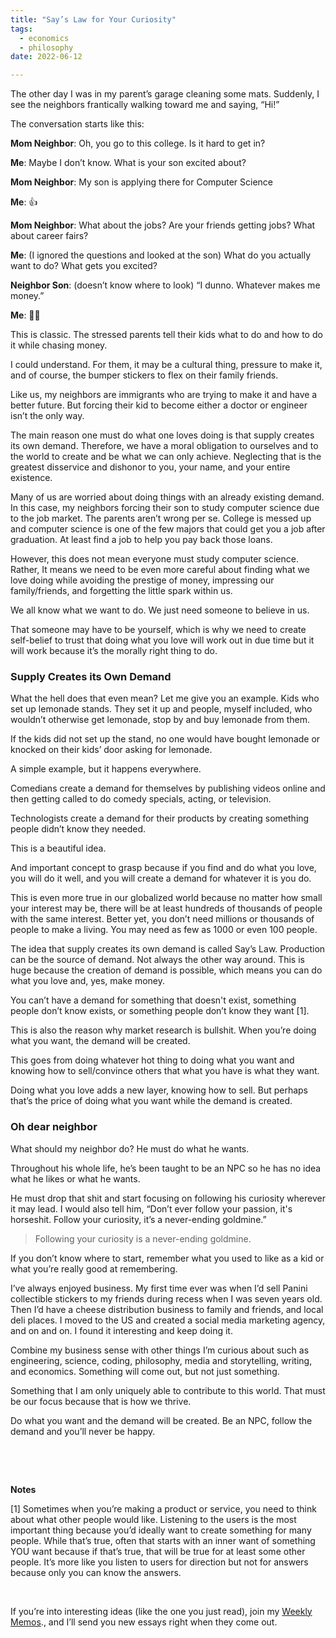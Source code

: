 ```yaml
---
title: "Say’s Law for Your Curiosity"
tags:
  - economics
  - philosophy
date: 2022-06-12

---
```


The other day I was in my parent’s garage cleaning some mats. Suddenly, I see the neighbors frantically walking toward me and saying, “Hi!”

The conversation starts like this:

**Mom Neighbor**: Oh, you go to this college. Is it hard to get in?

**Me**: Maybe I don’t know. What is your son excited about?

**Mom Neighbor**: My son is applying there for Computer Science

**Me**: 👍

**Mom Neighbor**: What about the jobs? Are your friends getting jobs? What about career fairs?

**Me**: (I ignored the questions and looked at the son) What do you actually want to do? What gets you excited?

**Neighbor Son**: (doesn’t know where to look) “I dunno. Whatever makes me money.”

**Me**: 🫣🫠

This is classic. The stressed parents tell their kids what to do and how to do it while chasing money.

I could understand. For them, it may be a cultural thing, pressure to make it, and of course, the bumper stickers to flex on their family friends. 

Like us, my neighbors are immigrants who are trying to make it and have a better future. But forcing their kid to become either a doctor or engineer isn’t the only way. 

The main reason one must do what one loves doing is that supply creates its own demand. Therefore, we have a moral obligation to ourselves and to the world to create and be what we can only achieve. Neglecting that is the greatest disservice and dishonor to you, your name, and your entire existence. 

Many of us are worried about doing things with an already existing demand. In this case, my neighbors forcing their son to study computer science due to the job market. The parents aren’t wrong per se. College is messed up and computer science is one of the few majors that could get you a job after graduation. At least find a job to help you pay back those loans. 

However, this does not mean everyone must study computer science. Rather, It means we need to be even more careful about finding what we love doing while avoiding the prestige of money, impressing our family/friends, and forgetting the little spark within us.

We all know what we want to do. We just need someone to believe in us. 

That someone may have to be yourself, which is why we need to create self-belief to trust that doing what you love will work out in due time but it will work because it’s the morally right thing to do. 

### Supply Creates its Own Demand

What the hell does that even mean? Let me give you an example. Kids who set up lemonade stands. They set it up and people, myself included, who wouldn’t otherwise get lemonade, stop by and buy lemonade from them. 

If the kids did not set up the stand, no one would have bought lemonade or knocked on their kids’ door asking for lemonade. 

A simple example, but it happens everywhere. 

Comedians create a demand for themselves by publishing videos online and then getting called to do comedy specials, acting, or television. 

Technologists create a demand for their products by creating something people didn’t know they needed. 

This is a beautiful idea. 

And important concept to grasp because if you find and do what you love, you will do it well, and you will create a demand for whatever it is you do. 

This is even more true in our globalized world because no matter how small your interest may be, there will be at least hundreds of thousands of people with the same interest. Better yet, you don’t need millions or thousands of people to make a living. You may need as few as 1000 or even 100 people.

The idea that supply creates its own demand is called Say’s Law. Production can be the source of demand. Not always the other way around. This is huge because the creation of demand is possible, which means you can do what you love and, yes, make money. 

You can’t have a demand for something that doesn't exist, something people don’t know exists, or something people don’t know they want [1].

This is also the reason why market research is bullshit. When you’re doing what you want, the demand will be created. 

This goes from doing whatever hot thing to doing what you want and knowing how to sell/convince others that what you have is what they want. 

Doing what you love adds a new layer, knowing how to sell. But perhaps that’s the price of doing what you want while the demand is created.

### Oh dear neighbor

What should my neighbor do? He must do what he wants. 

Throughout his whole life, he’s been taught to be an NPC so he has no idea what he likes or what he wants. 

He must drop that shit and start focusing on following his curiosity wherever it may lead. I would also tell him, “Don’t ever follow your passion, it's horseshit. Follow your curiosity, it’s a never-ending goldmine.”

> Following your curiosity is a never-ending goldmine. 

If you don’t know where to start, remember what you used to like as a kid or what you’re really good at remembering. 

I’ve always enjoyed business. My first time ever was when I’d sell Panini collectible stickers to my friends during recess when I was seven years old. Then I’d have a cheese distribution business to family and friends, and local deli places. I moved to the US and created a social media marketing agency, and on and on. I found it interesting and keep doing it. 

Combine my business sense with other things I’m curious about such as engineering, science, coding, philosophy, media and storytelling, writing, and economics. Something will come out, but not just something. 

Something that I am only uniquely able to contribute to this world. That must be our focus because that is how we thrive. 

Do what you want and the demand will be created. Be an NPC, follow the demand and you’ll never be happy. 

<p>&nbsp;  </p>
<p>&nbsp;  </p>


**Notes**


[1] Sometimes when you’re making a product or service, you need to think about what other people would like. Listening to the users is the most important thing because you’d ideally want to create something for many people. While that’s true, often that starts with an inner want of something YOU want because if that’s true, that will be true for at least some other people. It’s more like you listen to users for direction but not for answers because only you can know the answers. 

<p>&nbsp;  </p>


If you’re into interesting ideas (like the one you just read), join my <a href="https://juandavidcampolargo.substack.com/" target="_blank">Weekly Memos</a>., and I’ll send you new essays right when they come out. 
